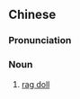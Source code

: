 ==Chinese==
{{zh-forms|type=22}}

===Pronunciation===
{{zh-pron
|m=wánjù wáwa
|cat=n
}}

===Noun===
{{zh-noun}}

# [[rag doll]]

{{zh-cat|Toys}}